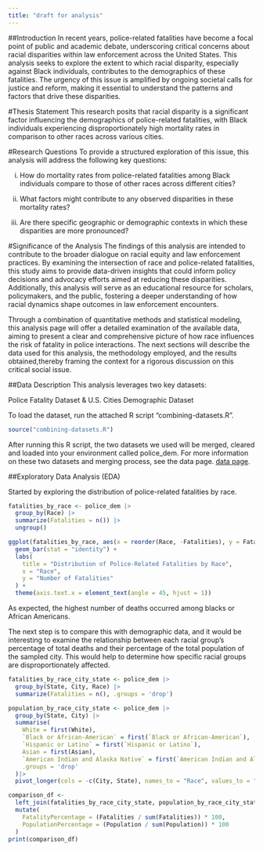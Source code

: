 ```yaml
---
title: "draft for analysis"
---
```

##Introduction
In recent years, police-related fatalities have become a focal point of public and academic debate, underscoring critical concerns about racial disparities within law enforcement across the United States. This analysis seeks to explore the extent to which racial disparity, especially against Black individuals, contributes to the demographics of these fatalities. The urgency of this issue is amplified by ongoing societal calls for justice and reform, making it essential to understand the patterns and factors that drive these disparities.

#Thesis Statement
This research posits that racial disparity is a significant factor influencing the demographics of police-related fatalities, with Black individuals experiencing disproportionately high mortality rates in comparison to other races across various cities.

#Research Questions
To provide a structured exploration of this issue, this analysis will address the following key questions:

i. How do mortality rates from police-related fatalities among Black individuals compare to those of other races across different cities?

ii. What factors might contribute to any observed disparities in these mortality rates?

iii. Are there specific geographic or demographic contexts in which these disparities are more pronounced?

#Significance of the Analysis
The findings of this analysis are intended to contribute to the broader dialogue on racial equity and law enforcement practices. By examining the intersection of race and police-related fatalities, this study aims to provide data-driven insights that could inform policy decisions and advocacy efforts aimed at reducing these disparities. Additionally, this analysis will serve as an educational resource for scholars, policymakers, and the public, fostering a deeper understanding of how racial dynamics shape outcomes in law enforcement encounters.

Through a combination of quantitative methods and statistical modeling, this analysis page will offer a detailed examination of the available data, aiming to present a clear and comprehensive picture of how race influences the risk of fatality in police interactions. The next sections will describe the data used for this analysis, the methodology employed, and the results obtained,thereby framing the context for a rigorous discussion on this critical social issue.

##Data Description
This analysis leverages two key datasets:

Police Fatality Dataset & U.S. Cities Demographic Dataset

To load the dataset, run the attached R script "combining-datasets.R".
```r
source("combining-datasets.R")
```
After running this R script, the two datasets we used will be merged, cleared and loaded into your environment called police_dem.
For more information on these two datasets and merging process, see the data page. 
[data page](https://sussmanbu.github.io/final-project-team2/data.html).

##Exploratory Data Analysis (EDA)

Started by exploring the distribution of police-related fatalities by race.
```r
fatalities_by_race <- police_dem |>
  group_by(Race) |>
  summarize(Fatalities = n()) |>
  ungroup()

ggplot(fatalities_by_race, aes(x = reorder(Race, -Fatalities), y = Fatalities, fill = Race)) +
  geom_bar(stat = "identity") +
  labs(
    title = "Distribution of Police-Related Fatalities by Race",
    x = "Race",
    y = "Number of Fatalities"
  ) +
  theme(axis.text.x = element_text(angle = 45, hjust = 1))
```
As expected, the highest number of deaths occurred among blacks or African Americans.

The next step is to compare this with demographic data, and it would be interesting to examine the relationship between each racial group's percentage of total deaths and their percentage of the total population of the sampled city. This would help to determine how specific racial groups are disproportionately affected.
```r
fatalities_by_race_city_state <- police_dem |>
  group_by(State, City, Race) |>
  summarize(Fatalities = n(), .groups = 'drop')

population_by_race_city_state <- police_dem |>
  group_by(State, City) |>
  summarise(
    White = first(White),
    `Black or African-American` = first(`Black or African-American`),
    `Hispanic or Latino` = first(`Hispanic or Latino`),
    Asian = first(Asian),
    `American Indian and Alaska Native` = first(`American Indian and Alaska Native`),
    .groups = 'drop'
  )|>
  pivot_longer(cols = -c(City, State), names_to = "Race", values_to = "Population")

comparison_df <- 
  left_join(fatalities_by_race_city_state, population_by_race_city_state, by = c("State", "City", "Race"))|>
  mutate(
    FatalityPercentage = (Fatalities / sum(Fatalities)) * 100,
    PopulationPercentage = (Population / sum(Population)) * 100
  )
print(comparison_df)

```

